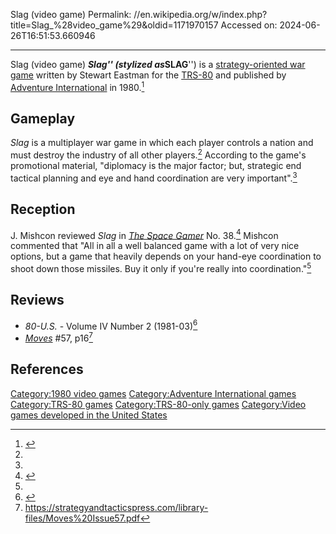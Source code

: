 Slag (video game)
Permalink: //en.wikipedia.org/w/index.php?title=Slag_%28video_game%29&oldid=1171970157
Accessed on: 2024-06-26T16:51:53.660946



------
Slag (video game)
{{Infobox video game
| collapsible = 
| state = 
| italic title = 
| title = Slag
| image = Slag (video game) (Cover).jpg
| alt = Original game cover, featuring a cartoon battle scene with missiles and factories, and a soldier saying "Slag 'em"
| caption = Original game cover
| developer = Stewart Eastman
| publisher = [[Adventure International]]
| designer = Stewart Eastman<ref name=aicat/>
| series = 
| platforms = [[TRS-80]]
| released = [[1980 in video gaming|1980]]
| genre = [[war game]]
| modes = [[multiplayer]]
}}'''''Slag''''' (stylized as '''''SLAG''''') is a [[Strategy video game#Wargames|strategy-oriented war game]] written by Stewart Eastman for the [[TRS-80]] and published by [[Adventure International]] in 1980.<ref>{{Cite web|title=Slag|url=https://gbatemp.net/game/slag.70398/|access-date=2021-12-23|website=GBAtemp.net - The Independent Video Game Community|language=en-US}}</ref>

==Gameplay==
''Slag'' is a multiplayer war game in which each player controls a nation and must destroy the industry of all other players.<ref name="SG"/> According to the game's promotional material, "diplomacy is the major factor; but, strategic end tactical planning and eye and hand coordination are very important".<ref name=aicat/>

==Reception==
J. Mishcon reviewed ''Slag'' in ''[[The Space Gamer]]'' No. 38.<ref name="SG">{{cite journal|last=Mishcon |first=J. |date=April 1981 |title=Capsule Reviews|journal=[[The Space Gamer]]|publisher=[[Steve Jackson Games]]|issue=38|pages=36}}</ref> Mishcon commented that "All in all a well balanced game with a lot of very nice options, but a game that heavily depends on your hand-eye coordination to shoot down those missiles. Buy it only if you're really into coordination."<ref name="SG"/>

==Reviews==
*''80-U.S.'' - Volume IV Number 2 (1981-03)<ref>{{cite web | url=https://archive.org/details/80-U.S._Volume_IV_Number_2_1981-03_80-Northwest_Publishing_US/page/n39/mode/2up | title=80-U.S. - Volume IV Number 2 (1981-03)(80-Northwest Publishing)(US) | date=March 1981 }}</ref>
*''[[Moves (magazine)|Moves]]'' #57, p16<ref>https://strategyandtacticspress.com/library-files/Moves%20Issue57.pdf</ref>

==References==
{{reflist|refs=
<ref name=aicat>{{cite magazine |author=<!--Staff writer(s); no by-line.--> |date=1981 |title=Slag: An Animated War Game |magazine=Adventure International Catalog|location=Lakewood, Florida |publisher=Scott Adams, Inc |volume=2 |issue=2 |page=22 |edition=Summer 1981 |url=https://archive.org/details/Adventure_International_Catalog_Volume_2_Issue_2_1981_Adventure_International/page/n25/ |access-date=}}</ref>
}}
{{Videogame-stub}}
[[Category:1980 video games]]
[[Category:Adventure International games]]
[[Category:TRS-80 games]]
[[Category:TRS-80-only games]]
[[Category:Video games developed in the United States]]